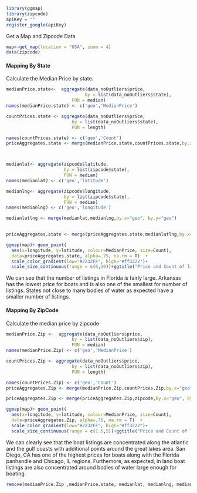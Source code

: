 ```r
library(ggmap)
library(zipcode)
apiKey = "" 
register_google(apiKey)
```



Get a Map and Zipcode Data
```r
map<-get_map(location = "USA", zoom = 4)
data(zipcode)
```


#### Mapping By State
Calculate the Median Price by state.
```r
medianPrice.state<-  aggregate(data_noOutliers$price,
                              by = list(data_noOutliers$state),
                         FUN = median)
names(medianPrice.state) <- c('geo','MedianPrice')

countPrices.state <- aggregate(data_noOutliers$price,
                         by = list(data_noOutliers$state),
                         FUN = length)

names(countPrices.state) <- c('geo','Count')
priceAggregates.state <- merge(medianPrice.state,countPrices.state,by.x="geo", by.y="geo")



medianlat<- aggregate(zipcode$latitude,
                      by = list(zipcode$state),
                      FUN = median)
names(medianlat) <- c('geo','latitude')

medianlng<- aggregate(zipcode$longitude,
                      by = list(zipcode$state),
                      FUN = median)
names(medianlng) <- c('geo','longitude')

medianlatlng <- merge(medianlat,medianlng,by.x="geo", by.y="geo")
  

priceAggregates.state <- merge(priceAggregates.state,medianlatlng,by.x="geo", by.y="geo")
```


```r
  
ggmap(map)+ geom_point(
  aes(x=longitude, y=latitude, colour=MedianPrice, size=Count), 
  data=priceAggregates.state, alpha=.75, na.rm = T)  +   
  scale_color_gradient(low="#2232FF", high="#ff3222")+
  scale_size_continuous(range = c(6,10))+ggtitle("Price and Count of listings by State")

```

We can see that the number of listings in Florida is fairly large. Arkansas has the lowest price for boats and is also one of the smallest for number of listings. States not close to many bodies of water as expected have a smaller number of listings.


#### Mapping By ZipCode

Calculate the median price by zipcode

```r


medianPrice.Zip <-  aggregate(data_noOutliers$price,
                         by = list(data_noOutliers$zip),
                         FUN = median)
names(medianPrice.Zip) <- c('geo','MedianPrice')

countPrices.Zip <- aggregate(data_noOutliers$price,
                         by = list(data_noOutliers$zip),
                         FUN = length)

names(countPrices.Zip) <- c('geo','Count')
priceAggregates.Zip <- merge(medianPrice.Zip,countPrices.Zip,by.x="geo", by.y="geo")

priceAggregates.Zip <- merge(priceAggregates.Zip,zipcode,by.x="geo", by.y="zip")

```


```r

ggmap(map)+ geom_point(
  aes(x=longitude, y=latitude, colour=MedianPrice, size=Count), 
  data=priceAggregates.Zip, alpha=.75, na.rm = T)  + 
  scale_color_gradient(low="#2232FF", high="#ff3222")+
  scale_size_continuous(range = c(1.5,5))+ggtitle("Price and Count of listings by Zipcode")

```
We can clearly see that the boat listings are concentrated along the atlantic and the gulf coasts with additional points around the great lakes area.
San Diego, CA has one of the highest prices for boats along with the Florida panhandle and Chicago, IL regions. Furthemore, as expected, in land boat listings are also concentrated around bodies of water large enough for boating.

```r
remove(medianPrice.Zip ,medianPrice.state, medianlat, medianlng, medianlatlng, priceAggregates.state, priceAggregates.Zip, zipcode,map, countPrices.state, countPrices.Zip)
```
